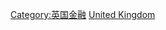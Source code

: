 {{Commons category|Coins of the United Kingdom}}

[[Category:英国金融|Category:英国金融]]
[[Category:欧洲各国货币|United Kingdom]]